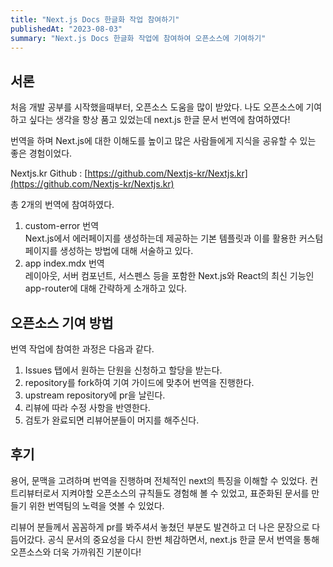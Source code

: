 ```yaml
---
title: "Next.js Docs 한글화 작업 참여하기"
publishedAt: "2023-08-03"
summary: "Next.js Docs 한글화 작업에 참여하여 오픈소스에 기여하기"
---
```


## 서론

처음 개발 공부를 시작했을때부터, 오픈소스 도움을 많이 받았다. 나도 오픈소스에 기여하고 싶다는 생각을 항상 품고 있었는데 next.js 한글 문서 번역에 참여하였다!

번역을 하며 Next.js에 대한 이해도를 높이고 많은 사람들에게 지식을 공유할 수 있는 좋은 경험이었다.

Nextjs.kr Github : [https://github.com/Nextjs-kr/Nextjs.kr](https://github.com/Nextjs-kr/Nextjs.kr)

총 2개의 번역에 참여하였다.

1. custom-error 번역
   <br />
   Next.js에서 에러페이지를 생성하는데 제공하는 기본 템플릿과 이를 활용한 커스텀
   페이지를 생성하는 방법에 대해 서술하고 있다.
2. app index.mdx 번역
   <br />
   레이아웃, 서버 컴포넌트, 서스펜스 등을 포함한 Next.js와 React의 최신 기능인 app-router에
   대해 간략하게 소개하고 있다.

## 오픈소스 기여 방법

번역 작업에 참여한 과정은 다음과 같다.

1. Issues 탭에서 원하는 단원을 신청하고 할당을 받는다.
2. repository를 fork하여 기여 가이드에 맞추어 번역을 진행한다.
3. upstream repository에 pr을 날린다.
4. 리뷰에 따라 수정 사항을 반영한다.
5. 검토가 완료되면 리뷰어분들이 머지를 해주신다.

## 후기

용어, 문맥을 고려하며 번역을 진행하며 전체적인 next의 특징을 이해할 수 있었다. 컨트리뷰터로서 지켜야할 오픈소스의 규칙들도 경험해 볼 수 있었고, 표준화된 문서를 만들기 위한 번역팀의 노력을 엿볼 수 있었다.

리뷰어 분들께서 꼼꼼하게 pr를 봐주셔서 놓쳤던 부분도 발견하고 더 나은 문장으로 다듬어갔다. 공식 문서의 중요성을 다시 한번 체감하면서, next.js 한글 문서 번역을 통해 오픈소스와 더욱 가까워진 기분이다!
